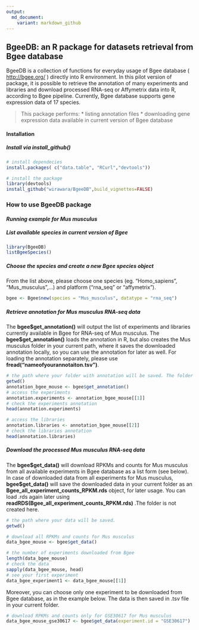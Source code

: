 ```yaml
---
output:
  md_document:
    variant: markdown_github
---
```


## **BgeeDB: an R package for datasets retrieval from Bgee database**

BgeeDB is a collection of functions for everyday usage of Bgee database ( <http://bgee.org/> ) directly into R environment. In this pilot version of package, it is possible to retrieve the annotation of many experiments and libraries and download processed RNA-seq or Affymetrix data into R, according to Bgee pipeline. Currently, Bgee database supports gene expression data of 17 species.

> This package performs:
  * listing annotation files
  * downloading gene expression data available in current version of Bgee database


#### **Installation**

##### Install via install_github()

```r
# install dependecies
install.packages( c("data.table", "RCurl","devtools"))

# install the package
library(devtools)
install_github("wirawara/BgeeDB",build_vignettes=FALSE)
```

### **How to use BgeeDB package**

#### *Running example for Mus musculus*

##### List available species in current version of Bgee

```r
library(BgeeDB)
listBgeeSpecies()
```

##### Choose the species and create a new Bgee species object

From the list above, please choose one species (eg. "Homo_sapiens", "Mus_musculus",...) and platform ("rna_seq" or "affymetrix").

```r
bgee <- Bgee$new(species = "Mus_musculus", datatype = "rna_seq")
```

##### Retrieve annotation for Mus musculus RNA-seq data

The __bgee\$get_annotation()__ will output the list of experiments and libraries currently available in Bgee for RNA-seq of Mus musculus. The __bgee\$get_annotation()__ loads the annotation in R, but also creates the Mus musculus folder in your current path, where it saves the downloaded annotation locally, so you can use the annotation for later as well. For loading the annotation separately, please use __fread("nameofyourannotaiton.tsv")__. 

```r
# the path where your folder with annotation will be saved. The folder is named after your chosen species.
getwd()
annotation_bgee_mouse <- bgee$get_annotation()
# access the experiments
annotation.experiments <- annotation_bgee_mouse[[1]]
# check the experiments annotation
head(annotation.experiments)

# access the libraries
annotation.libraries <- annotation_bgee_mouse[[2]]
# check the libraries annotation
head(annotation.libraries)

```

##### Download the processed Mus musculus RNA-seq data 

The __bgee\$get_data()__ will download RPKMs and counts for Mus musculus from all available experiments in Bgee database as a list form (see below). In case of downloaded data from all experiments for Mus musculus, __bgee\$get_data()__ will save the downloaded data in your current folder as an __Bgee_all_experiment_counts_RPKM.rds__ object, for later usage. You can load .rds again later using __readRDS(Bgee_all_experiment_counts_RPKM.rds)__ .The folder is not created here. 

```r
# the path where your data will be saved. 
getwd()

# download all RPKMs and counts for Mus musculus
data_bgee_mouse <- bgee$get_data()

# the number of experiments downloaded from Bgee
length(data_bgee_mouse)
# check the data
sapply(data_bgee_mouse, head)
# see your first experiment
data_bgee_experiment1 <- data_bgee_mouse[[1]]
```

Moreover, you can choose only one experiment to be downloaded from Bgee database, as in the example below. The data is then saved in .tsv file in your current folder.
```r
# download RPKMs and counts only for GSE30617 for Mus musculus
data_bgee_mouse_gse30617 <- bgee$get_data(experiment.id = "GSE30617")
```



